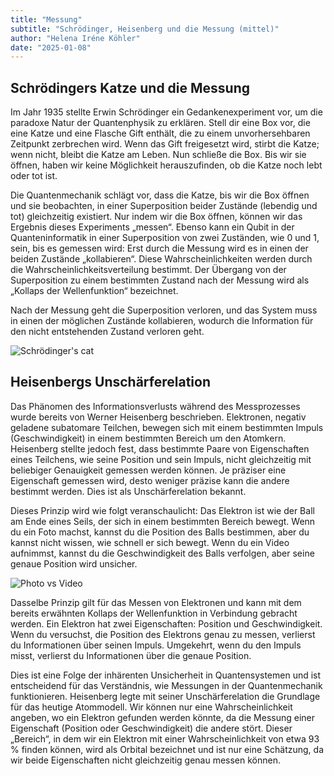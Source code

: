```yaml
---
title: "Messung"
subtitle: "Schrödinger, Heisenberg und die Messung (mittel)"
author: "Helena Iréne Köhler"
date: "2025-01-08"
---
```


## Schrödingers Katze und die Messung

Im Jahr 1935 stellte Erwin Schrödinger ein Gedankenexperiment vor, um die paradoxe Natur der Quantenphysik zu erklären. Stell dir eine Box vor, die eine Katze und eine Flasche Gift enthält, die zu einem unvorhersehbaren Zeitpunkt zerbrechen wird. Wenn das Gift freigesetzt wird, stirbt die Katze; wenn nicht, bleibt die Katze am Leben. Nun schließe die Box. Bis wir sie öffnen, haben wir keine Möglichkeit herauszufinden, ob die Katze noch lebt oder tot ist.

Die Quantenmechanik schlägt vor, dass die Katze, bis wir die Box öffnen und sie beobachten, in einer Superposition beider Zustände (lebendig und tot) gleichzeitig existiert. Nur indem wir die Box öffnen, können wir das Ergebnis dieses Experiments „messen“. Ebenso kann ein Qubit in der Quanteninformatik in einer Superposition von zwei Zuständen, wie 0 und 1, sein, bis es gemessen wird:
Erst durch die Messung wird es in einen der beiden Zustände „kollabieren“. Diese Wahrscheinlichkeiten werden durch die Wahrscheinlichkeitsverteilung bestimmt. Der Übergang von der Superposition zu einem bestimmten Zustand nach der Messung wird als „Kollaps der Wellenfunktion“ bezeichnet.

Nach der Messung geht die Superposition verloren, und das System muss in einen der möglichen Zustände kollabieren, wodurch die Information für den nicht entstehenden Zustand verloren geht.

![Schrödinger's cat](/posts/assets/entries/measurement/measurement_cat.png)

## Heisenbergs Unschärferelation

Das Phänomen des Informationsverlusts während des Messprozesses wurde bereits von Werner Heisenberg beschrieben. Elektronen, negativ geladene subatomare Teilchen, bewegen sich mit einem bestimmten Impuls (Geschwindigkeit) in einem bestimmten Bereich um den Atomkern. Heisenberg stellte jedoch fest, dass bestimmte Paare von Eigenschaften eines Teilchens, wie seine Position und sein Impuls, nicht gleichzeitig mit beliebiger Genauigkeit gemessen werden können. Je präziser eine Eigenschaft gemessen wird, desto weniger präzise kann die andere bestimmt werden. Dies ist als Unschärferelation bekannt.

Dieses Prinzip wird wie folgt veranschaulicht: Das Elektron ist wie der Ball am Ende eines Seils, der sich in einem bestimmten Bereich bewegt. Wenn du ein Foto machst, kannst du die Position des Balls bestimmen, aber du kannst nicht wissen, wie schnell er sich bewegt. Wenn du ein Video aufnimmst, kannst du die Geschwindigkeit des Balls verfolgen, aber seine genaue Position wird unsicher.

![Photo vs Video](/posts/assets/entries/measurement/cam_analogy.png)

Dasselbe Prinzip gilt für das Messen von Elektronen und kann mit dem bereits erwähnten Kollaps der Wellenfunktion in Verbindung gebracht werden. Ein Elektron hat zwei Eigenschaften: Position und Geschwindigkeit. Wenn du versuchst, die Position des Elektrons genau zu messen, verlierst du Informationen über seinen Impuls. Umgekehrt, wenn du den Impuls misst, verlierst du Informationen über die genaue Position.

Dies ist eine Folge der inhärenten Unsicherheit in Quantensystemen und ist entscheidend für das Verständnis, wie Messungen in der Quantenmechanik funktionieren. Heisenberg legte mit seiner Unschärferelation die Grundlage für das heutige Atommodell. Wir können nur eine Wahrscheinlichkeit angeben, wo ein Elektron gefunden werden könnte, da die Messung einer Eigenschaft (Position oder Geschwindigkeit) die andere stört. Dieser „Bereich“, in dem wir ein Elektron mit einer Wahrscheinlichkeit von etwa 93 % finden können, wird als Orbital bezeichnet und ist nur eine Schätzung, da wir beide Eigenschaften nicht gleichzeitig genau messen können.
